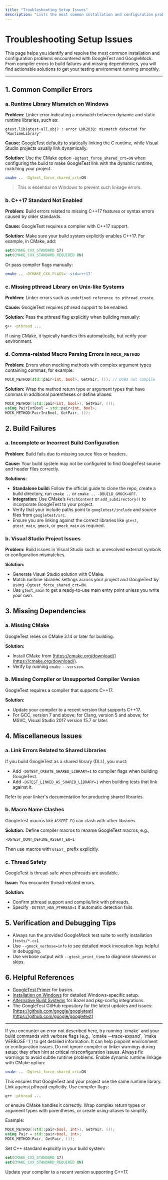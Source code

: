 ```yaml
---
title: "Troubleshooting Setup Issues"
description: "Lists the most common installation and configuration problems, such as compiler errors, missing dependencies, and build failures, with concise solutions and references to deeper resources. Guides users from problem identification through resolution."
---
```


# Troubleshooting Setup Issues

This page helps you identify and resolve the most common installation and configuration problems encountered with GoogleTest and GoogleMock. From compiler errors to build failures and missing dependencies, you will find actionable solutions to get your testing environment running smoothly.

---

## 1. Common Compiler Errors

### a. Runtime Library Mismatch on Windows

**Problem:** Linker error indicating a mismatch between dynamic and static runtime libraries, such as:

```
gtest.lib(gtest-all.obj) : error LNK2038: mismatch detected for 'RuntimeLibrary'
```

**Cause:** GoogleTest defaults to statically linking the C runtime, while Visual Studio projects usually link dynamically.

**Solution:** Use the CMake option `-Dgtest_force_shared_crt=ON` when configuring the build to make GoogleTest link with the dynamic runtime, matching your project.

```sh
cmake .. -Dgtest_force_shared_crt=ON
```

> This is essential on Windows to prevent such linkage errors.

### b. C++17 Standard Not Enabled

**Problem:** Build errors related to missing C++17 features or syntax errors caused by older standards.

**Cause:** GoogleTest requires a compiler with C++17 support.

**Solution:** Make sure your build system explicitly enables C++17. For example, in CMake, add:

```cmake
set(CMAKE_CXX_STANDARD 17)
set(CMAKE_CXX_STANDARD_REQUIRED ON)
```

Or pass compiler flags manually:

```sh
cmake .. -DCMAKE_CXX_FLAGS='-std=c++17'
```

### c. Missing pthread Library on Unix-like Systems

**Problem:** Linker errors such as `undefined reference to pthread_create`.

**Cause:** GoogleTest requires pthread support to be enabled.

**Solution:** Pass the pthread flag explicitly when building manually:

```sh
g++ -pthread ...
```

If using CMake, it typically handles this automatically, but verify your environment.

### d. Comma-related Macro Parsing Errors in `MOCK_METHOD`

**Problem:** Errors when mocking methods with complex argument types containing commas, for example:

```cpp
MOCK_METHOD(std::pair<int, bool>, GetPair, ()); // Does not compile
```

**Solution:** Wrap the method return type or argument types that have commas in additional parentheses or define aliases:

```cpp
MOCK_METHOD((std::pair<int, bool>), GetPair, ());
using PairIntBool = std::pair<int, bool>;
MOCK_METHOD(PairIntBool, GetPair, ());
```

## 2. Build Failures

### a. Incomplete or Incorrect Build Configuration

**Problem:** Build fails due to missing source files or headers.

**Cause:** Your build system may not be configured to find GoogleTest source and header files correctly.

**Solutions:**

- **Standalone build:** Follow the official guide to clone the repo, create a build directory, run `cmake ..` or `cmake .. -DBUILD_GMOCK=OFF`.
- **Integration:** Use CMake’s `FetchContent` or `add_subdirectory()` to incorporate GoogleTest to your project.
- Verify that your include paths point to `googletest/include` and source files from `googletest/src`.
- Ensure you are linking against the correct libraries like `gtest`, `gtest_main`, `gmock`, or `gmock_main` as required.

### b. Visual Studio Project Issues

**Problem:** Build issues in Visual Studio such as unresolved external symbols or configuration mismatches.

**Solution:**

- Generate Visual Studio solution with CMake.
- Match runtime libraries settings across your project and GoogleTest by using `-Dgtest_force_shared_crt=ON`.
- Use `gtest_main` to get a ready-to-use main entry point unless you write your own.

## 3. Missing Dependencies

### a. Missing CMake

GoogleTest relies on CMake 3.14 or later for building.

**Solution:**

- Install CMake from [https://cmake.org/download/](https://cmake.org/download/).
- Verify by running `cmake --version`.

### b. Missing Compiler or Unsupported Compiler Version

GoogleTest requires a compiler that supports C++17.

**Solution:**

- Update your compiler to a recent version that supports C++17.
- For GCC, version 7 and above; for Clang, version 5 and above; for MSVC, Visual Studio 2017 version 15.7 or later.

## 4. Miscellaneous Issues

### a. Link Errors Related to Shared Libraries

If you build GoogleTest as a shared library (DLL), you must:

- Add `-DGTEST_CREATE_SHARED_LIBRARY=1` to compiler flags when building GoogleTest.
- Add `-DGTEST_LINKED_AS_SHARED_LIBRARY=1` when building tests that link against it.

Refer to your linker's documentation for producing shared libraries.

### b. Macro Name Clashes

GoogleTest macros like `ASSERT_EQ` can clash with other libraries.

**Solution:** Define compiler macros to rename GoogleTest macros, e.g.,

```sh
-DGTEST_DONT_DEFINE_ASSERT_EQ=1
```

Then use macros with `GTEST_` prefix explicitly.

### c. Thread Safety

GoogleTest is thread-safe when pthreads are available.

**Issue:** You encounter thread-related errors.

**Solution:**

- Confirm pthread support and compile/link with pthreads.
- Specify `-DGTEST_HAS_PTHREAD=1` if automatic detection fails.

## 5. Verification and Debugging Tips

- Always run the provided GoogleMock test suite to verify installation (`tests/*.cc`).
- Use `--gmock_verbose=info` to see detailed mock invocation logs helpful in debugging.
- Use verbose output with `--gtest_print_time` to diagnose slowness or skips.

## 6. Helpful References

- [GoogleTest Primer](overview/introduction-core-value/what-is-googletest) for basics.
- [Installation on Windows](getting-started/prerequisites-installation/installing-on-windows) for detailed Windows-specific setup.
- [Alternative Build Systems](getting-started/prerequisites-installation/alternative-build-systems) for Bazel and pkg-config integrations.
- The GoogleTest GitHub repository for the latest updates and issues: [https://github.com/google/googletest](https://github.com/google/googletest)

---

<Tip>
If you encounter an error not described here, try running `cmake` and your build commands with verbose flags (e.g., `cmake --trace-expand`, `make VERBOSE=1`) to get detailed information.
It can help pinpoint environment or configuration issues.
</Tip>

<Warning>
Do not ignore compiler or linker warnings during setup; they often hint at critical misconfiguration issues.
Always fix warnings to avoid subtle runtime problems.
</Warning>


<AccordionGroup title="Common Problems and Solutions">
<Accordion title="Linker errors about RuntimeLibrary mismatch on Windows">
Enable dynamic runtime linkage with CMake option:

```sh
cmake .. -Dgtest_force_shared_crt=ON
```

This ensures that GoogleTest and your project use the same runtime library.
</Accordion>
<Accordion title="Undefined references to pthread functions on Unix">
Link against pthread explicitly. Use compiler flags:

```sh
g++ -pthread ...
```

or ensure CMake handles it correctly.
</Accordion>
<Accordion title="MOCK_METHOD parsing errors due to commas in types">
Wrap complex return types or argument types with parentheses, or create using-aliases to simplify.

Example:

```cpp
MOCK_METHOD((std::pair<bool, int>), GetPair, ());
using Pair = std::pair<bool, int>;
MOCK_METHOD(Pair, GetPair, ());
```
</Accordion>
<Accordion title="Build errors due to missing C++17 support">
Set C++ standard explicitly in your build system:

```cmake
set(CMAKE_CXX_STANDARD 17)
set(CMAKE_CXX_STANDARD_REQUIRED ON)
```

Update your compiler to a recent version supporting C++17.
</Accordion>
</AccordionGroup>
